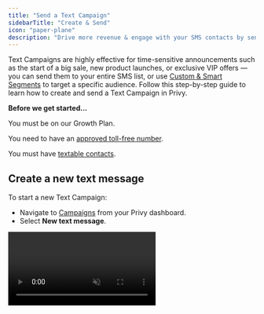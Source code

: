 ```yaml
---
title: "Send a Text Campaign"
sidebarTitle: "Create & Send"
icon: "paper-plane"
description: "Drive more revenue & engage with your SMS contacts by sending text campaigns."
---
```


Text Campaigns are highly effective for time-sensitive announcements such as the start of a big sale, new product launches, or exclusive VIP offers — you can send them to your entire SMS list, or use [Custom & Smart Segments](https://help.privy.com/docs/learn/email-campaigns/segmentation) to target a specific audience. Follow this step-by-step guide to learn how to create and send a Text Campaign in Privy.

**Before we get started...**

<Icon icon="check" /> You must be on our Growth Plan.

<Icon icon="check" /> You need to have an [approved toll-free number](https://help.privy.com/docs/learn/compliance/toll-free-verification).

<Icon icon="check" /> You must have [textable contacts](https://help.privy.com/docs/learn/compliance/understand-sms-consent).

## Create a new text message

To start a new Text Campaign:

- Navigate to [Campaigns](https://dashboard.privy.com/message-campaigns) from your Privy dashboard.
- Select **New text message**.

<video autoPlay muted loop playsInline className="new-sms" src="/images/sms-campaigns/create-new-text-message.mp4" />

### Name your campaign

- At the top of the screen, click to edit and update your campaign's title. This is internal only and to keep you organized\!

## Write your text message

Under **Text Message Content**, start to type out and write your message. A preview of your message will appear on the right side.

### Personalization Tags

To personalize your message with your contact's name, your Business Name, your Business URL, or a Coupon Code, click on the **Personalization Tags** menu above your message's content:

<video autoPlay muted loop playsInline className="text-content" src="/images/sms-campaigns/write-text-campaign.mp4" />

<Warning>
  **Note:** Personalization based on a contact's information (e.g., First Name) is only recommended if you are confident that the information has already been collected. If your textable contact does not have a first name associated with their profile, a blank space will appear.
</Warning>

### Short Links

By default, any link included in your text messages will automatically be shortened and tracked. Shortening your link will help drive more traffic to your site, allow for link click tracking, and enable revenue attribution for this text message. It's not recommended, but you can toggle this setting off if needed.

Once you're happy with your message's content, click **Save Changes.**

## Edit your settings

### Audience

Below your Text Message Content, you'll be able to select whether you want to send your text to All Contacts, or if you'd prefer to send to a Custom or Smart Segment. You also have the option to exclude segments as well. If you make any adjustments to this setting, be sure to click **Save Changes.**

<img
  height="200"
  src="/images/sms-campaigns/text-audience.png"
/>

### Coupon Code

If you are including a coupon code personalization tag in your text message, make sure that you attach the desired coupon in this section and **Save Changes.**

<img
  height="200"
  src="/images/sms-campaigns/text-coupon.png"
/>

## Send or Schedule your campaign

Once you're happy with your text message content and your settings, you're ready to send or schedule your campaign. 

By clicking **Send**, you'll be sending the message immediately and will be prompted to confirm your decision.

By clicking **Schedule**, you'll be able to specify the date and time you'd like your message to send in the future.

<img
  height="200"
  src="/images/sms-campaigns/send-or-schedule-text.png"
/>

<Icon icon="circle-question" /> **Can I unschedule a text campaign?**

Yes\! Head to Campaigns, locate your scheduled message, and click the Unschedule button to revert your campaign to a draft status:

<img
  height="200"
  src="/images/sms-campaigns/unschedule-text.png"
/>

After your campaign is sent, you can [review its performance](https://help.privy.com/docs/learn/sms-campaigns/text-campaign-reporting) at any time.

## Text message guidelines

SMS is a tightly regulated channel, which means there are more limitations in place than there are for email marketing. Keep the following guidelines in mind when writing and sending your text messages:

<AccordionGroup>
  <Accordion title="Compliance Requirements" defaultOpen="false">
    The business name and Reply STOP to opt out are required for each message. Update your business name in [Business Settings](https://dashboard.privy.com/settings/business-info).
  </Accordion>
  <Accordion title="Quiet Hours" defaultOpen="false">
    Quiet hours are enforced from 8 PM to 9 AM in the recipient’s time zone, subject to regulations. Messages outside these hours will be queued.
  </Accordion>
  <Accordion title="Character Count" defaultOpen="false">
    For optimal readability, keep messages under 240 characters.
  </Accordion>
</AccordionGroup>